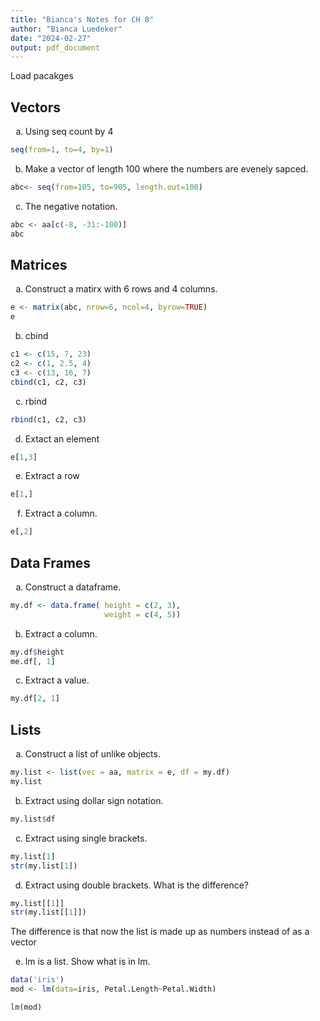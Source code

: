 ---
title: "Bianca's Notes for CH 8"
author: "Bianca Luedeker"
date: "2024-02-27"
output: pdf_document
---

Load pacakges

## Vectors

a. Using seq count by 4
```{r}
seq(from=1, to=4, by=1)
```

b. Make a vector of length 100 where the numbers are evenely sapced.
```{r}
abc<- seq(from=105, to=905, length.out=100)
```

c. The negative notation.
```{r}
abc <- aa[c(-8, -31:-100)]
abc
```



## Matrices

a. Construct a matirx with 6 rows and 4 columns.
```{r}
e <- matrix(abc, nrow=6, ncol=4, byrow=TRUE)
e
```

b. cbind 
```{r}
c1 <- c(15, 7, 23)
c2 <- c(1, 2.5, 4)
c3 <- c(13, 16, 7)
cbind(c1, c2, c3)
```

c. rbind
```{r}
rbind(c1, c2, c3)
```

d. Extact an element
```{r}
e[1,3]
```

e. Extract a row
```{r}
e[1,]
```

f. Extract a column.
```{r}
e[,2]
```

## Data Frames

a. Construct a dataframe.
```{r}
my.df <- data.frame( height = c(2, 3),
                     weight = c(4, 5))
```

b. Extract a column.
```{r}
my.df$height
me.df[, 1]
```

c. Extract a value.
```{r}
my.df[2, 1]
```
## Lists
a. Construct a list of unlike objects.
```{r}
my.list <- list(vec = aa, matrix = e, df = my.df)
my.list
```

b. Extract using dollar sign notation.
```{r}
my.list$df
```

c. Extract using single brackets.
```{r}
my.list[1]
str(my.list[1])
```

d. Extract using double brackets.  What is the difference?
```{r}
my.list[[1]]
str(my.list[[1]])
```
The difference is that now the list is made up as numbers instead of as a vector

e. lm is a list.  Show what is in lm.
```{r}
data('iris')
mod <- lm(data=iris, Petal.Length~Petal.Width)

lm(mod)
```

